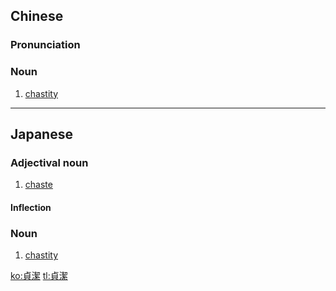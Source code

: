 {{also|贞洁}}
==Chinese==
{{zh-forms|s=贞洁}}

===Pronunciation===
{{zh-pron
|m=zhēnjié
|c=zing1 git3
|mn=qz,xm,zz:cheng-kiat
|cat=n
}}

===Noun===
{{zh-noun}}

# [[chastity]]

----

==Japanese==
{{ja-kanjitab|てい|けつ}}

===Adjectival noun===
{{ja-adj|infl=na|ていけつ}}

# [[chaste]]

====Inflection====
{{ja-na|ていけつ}}

===Noun===
{{ja-noun|ていけつ}}

# [[chastity]]

[[ko:貞潔]]
[[tl:貞潔]]